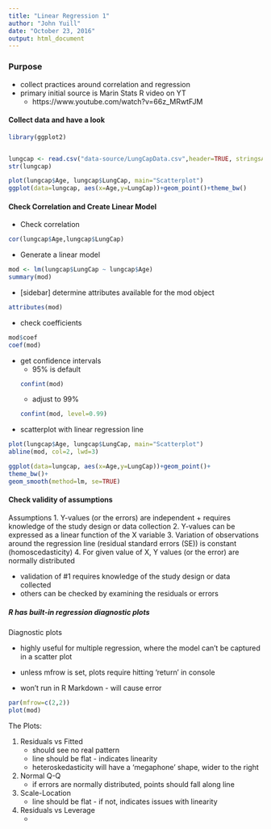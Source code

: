 ```yaml
---
title: "Linear Regression 1"
author: "John Yuill"
date: "October 23, 2016"
output: html_document
---
```


### Purpose
* collect practices around correlation and regression
* primary initial source is Marin Stats R video on YT
    + https://www.youtube.com/watch?v=66z_MRwtFJM

#### Collect data and have a look
```r
library(ggplot2)


lungcap <- read.csv("data-source/LungCapData.csv",header=TRUE, stringsAsFactors=FALSE)
str(lungcap)

plot(lungcap$Age, lungcap$LungCap, main="Scatterplot")
ggplot(data=lungcap, aes(x=Age,y=LungCap))+geom_point()+theme_bw()

```

#### Check Correlation and Create Linear Model

* Check correlation
```r
cor(lungcap$Age,lungcap$LungCap)
```

* Generate a linear model
```r
mod <- lm(lungcap$LungCap ~ lungcap$Age)
summary(mod)
```

* [sidebar] determine attributes available for the mod object
```r
attributes(mod)
```

* check coefficients 
```r
mod$coef
coef(mod)
```

* get confidence intervals
    + 95% is default
```r
confint(mod)
```
    + adjust to 99%
```r
confint(mod, level=0.99)
```

* scatterplot with linear regression line
```r
plot(lungcap$Age, lungcap$LungCap, main="Scatterplot")
abline(mod, col=2, lwd=3)

ggplot(data=lungcap, aes(x=Age,y=LungCap))+geom_point()+
theme_bw()+
geom_smooth(method=lm, se=TRUE)

```

#### Check validity of assumptions

Assumptions
1. Y-values (or the errors) are independent
    + requires knowledge of the study design or data collection
2. Y-values can be expressed as a linear function of the X variable
3. Variation of observations around the regression line (residual standard errors (SE)) is constant (homoscedasticity)
4. For given value of X, Y values (or the error) are normally distributed

* validation of #1 requires knowledge of the study design or data collected
* others can be checked by examining the residuals or errors

##### R has built-in regression diagnostic plots

Diagnostic plots  

* highly useful for multiple regression, where the model can't be captured in a scatter plot

* unless mfrow is set, plots require hitting 'return' in console  
* won't run in R Markdown - will cause error
```r
par(mfrow=c(2,2))
plot(mod)


```

The Plots:  

1. Residuals vs Fitted
    + should see no real pattern
    + line should be flat - indicates linearity
    + heteroskedasticity will have a 'megaphone' shape, wider to the right
2. Normal Q-Q
    + if errors are normally distributed, points should fall along line
3. Scale-Location 
    + line should be flat - if not, indicates issues with linearity
4. Residuals vs Leverage
    + 


```r

```

